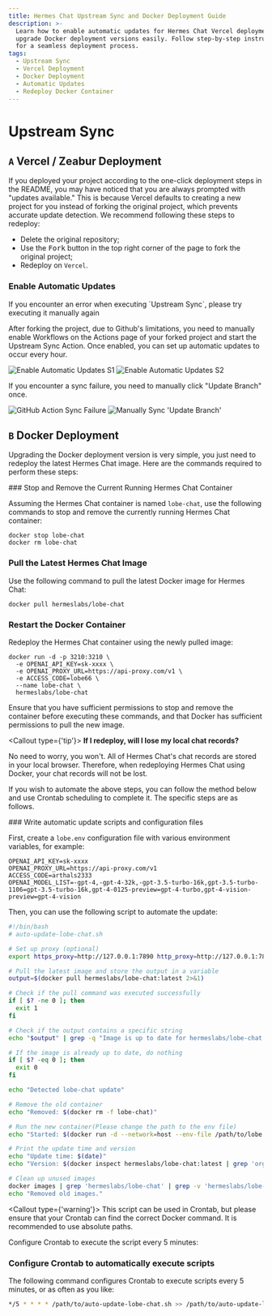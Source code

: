 ```yaml
---
title: Hermes Chat Upstream Sync and Docker Deployment Guide
description: >-
  Learn how to enable automatic updates for Hermes Chat Vercel deployments and
  upgrade Docker deployment versions easily. Follow step-by-step instructions
  for a seamless deployment process.
tags:
  - Upstream Sync
  - Vercel Deployment
  - Docker Deployment
  - Automatic Updates
  - Redeploy Docker Container
---
```


# Upstream Sync

## `A` Vercel / Zeabur Deployment

If you deployed your project according to the one-click deployment steps in the README, you may have noticed that you are always prompted with "updates available." This is because Vercel defaults to creating a new project for you instead of forking the original project, which prevents accurate update detection. We recommend following these steps to redeploy:

- Delete the original repository;
- Use the <kbd>Fork</kbd> button in the top right corner of the page to fork the original project;
- Redeploy on `Vercel`.

### Enable Automatic Updates

<Callout>
  If you encounter an error when executing `Upstream Sync`, please try executing it manually again
</Callout>

After forking the project, due to Github's limitations, you need to manually enable Workflows on the Actions page of your forked project and start the Upstream Sync Action. Once enabled, you can set up automatic updates to occur every hour.

<Image alt="Enable Automatic Updates S1" src="https://github-production-user-asset-6210df.s3.amazonaws.com/17870709/266985117-4d48fe7b-0412-4667-8129-b25ebcf2c9de.png" />

<Image alt="Enable Automatic Updates S2" src="https://github-production-user-asset-6210df.s3.amazonaws.com/17870709/266985177-7677b4ce-c348-4145-9f60-829d448d5be6.png" />

If you encounter a sync failure, you need to manually click "Update Branch" once.

<Image alt="GitHub Action Sync Failure" src="https://github.com/user-attachments/assets/9baacac6-5af4-460b-862d-682b76c18459" />

<Image alt="Manually Sync 'Update Branch'" src="https://github.com/user-attachments/assets/d524c20d-306a-45bc-971b-96920b87fab4" />

## `B` Docker Deployment

Upgrading the Docker deployment version is very simple, you just need to redeploy the latest Hermes Chat image. Here are the commands required to perform these steps:

<Steps>
  ### Stop and Remove the Current Running Hermes Chat Container

  Assuming the Hermes Chat container is named `lobe-chat`, use the following commands to stop and remove the currently running Hermes Chat container:

  ```fish
  docker stop lobe-chat
  docker rm lobe-chat
  ```

  ### Pull the Latest Hermes Chat Image

  Use the following command to pull the latest Docker image for Hermes Chat:

  ```fish
  docker pull hermeslabs/lobe-chat
  ```

  ### Restart the Docker Container

  Redeploy the Hermes Chat container using the newly pulled image:

  ```fish
  docker run -d -p 3210:3210 \
    -e OPENAI_API_KEY=sk-xxxx \
    -e OPENAI_PROXY_URL=https://api-proxy.com/v1 \
    -e ACCESS_CODE=lobe66 \
    --name lobe-chat \
    hermeslabs/lobe-chat
  ```
</Steps>

Ensure that you have sufficient permissions to stop and remove the container before executing these commands, and that Docker has sufficient permissions to pull the new image.

<Callout type={'tip'}>
  **If I redeploy, will I lose my local chat records?**

  No need to worry, you won't. All of Hermes Chat's chat records are stored in your local browser. Therefore, when redeploying Hermes Chat using Docker, your chat records will not be lost.
</Callout>

If you wish to automate the above steps, you can follow the method below and use Crontab scheduling to complete it. The specific steps are as follows.

<Steps>
  ### Write automatic update scripts and configuration files

  First, create a `lobe.env` configuration file with various environment variables, for example:

  ```env
  OPENAI_API_KEY=sk-xxxx
  OPENAI_PROXY_URL=https://api-proxy.com/v1
  ACCESS_CODE=arthals2333
  OPENAI_MODEL_LIST=-gpt-4,-gpt-4-32k,-gpt-3.5-turbo-16k,gpt-3.5-turbo-1106=gpt-3.5-turbo-16k,gpt-4-0125-preview=gpt-4-turbo,gpt-4-vision-preview=gpt-4-vision
  ```

  Then, you can use the following script to automate the update:

  ```bash
  #!/bin/bash
  # auto-update-lobe-chat.sh

  # Set up proxy (optional)
  export https_proxy=http://127.0.0.1:7890 http_proxy=http://127.0.0.1:7890 all_proxy=socks5://127.0.0.1:7890

  # Pull the latest image and store the output in a variable
  output=$(docker pull hermeslabs/lobe-chat:latest 2>&1)

  # Check if the pull command was executed successfully
  if [ $? -ne 0 ]; then
    exit 1
  fi

  # Check if the output contains a specific string
  echo "$output" | grep -q "Image is up to date for hermeslabs/lobe-chat:latest"

  # If the image is already up to date, do nothing
  if [ $? -eq 0 ]; then
    exit 0
  fi

  echo "Detected lobe-chat update"

  # Remove the old container
  echo "Removed: $(docker rm -f lobe-chat)"

  # Run the new container(Please change the path to the env file)
  echo "Started: $(docker run -d --network=host --env-file /path/to/lobe.env --name=lobe-chat --restart=always hermeslabs/lobe-chat)"

  # Print the update time and version
  echo "Update time: $(date)"
  echo "Version: $(docker inspect hermeslabs/lobe-chat:latest | grep 'org.opencontainers.image.version' | awk -F'"' '{print $4}')"

  # Clean up unused images
  docker images | grep 'hermeslabs/lobe-chat' | grep -v 'hermeslabs/lobe-chat-database' | grep -v 'latest' | awk '{print $3}' | xargs -r docker rmi > /dev/null 2>&1
  echo "Removed old images."
  ```

  <Callout type={'warning'}>
    This script can be used in Crontab, but please ensure that your Crontab can find the correct
    Docker command. It is recommended to use absolute paths.
  </Callout>

  Configure Crontab to execute the script every 5 minutes:

  ### Configure Crontab to automatically execute scripts

  The following command configures Crontab to execute scripts every 5 minutes, or as often as you like:

  ```bash
  */5 * * * * /path/to/auto-update-lobe-chat.sh >> /path/to/auto-update-lobe-chat.log 2>&1
  ```
</Steps>
